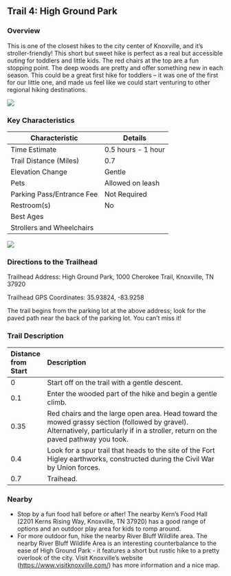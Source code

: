 ## Trail 4: High Ground Park

### Overview

This is one of the closest hikes to the city center of Knoxville, and it's stroller-friendly! This short but sweet hike is perfect as a real but accessible outing for toddlers and little kids. The red chairs at the top are a fun stopping point. The deep woods are pretty and offer something new in each season. This could be a great first hike for toddlers – it was one of the first for our little one, and made us feel like we could start venturing to other regional hiking destinations.

![](img/trail-04-figure-01.jpg)

### Key Characteristics

| **Characteristic**     | **Details**         |
|-------------------------|---------------------|
| Time Estimate          | 0.5 hours - 1 hour           |
| Trail Distance (Miles) | 0.7                 |
| Elevation Change       | Gentle          |
| Pets                   | Allowed on leash         |
| Parking Pass/Entrance Fee | Not Required         |
| Restroom(s)            | No      |
| Best Ages              |                     |
| Strollers and Wheelchairs |                             |

![](maps/trail-04-map.jpeg)

### Directions to the Trailhead

Trailhead Address: High Ground Park, 1000 Cherokee Trail, Knoxville, TN 37920

Trailhead GPS Coordinates: 35.93824, -83.9258

The trail begins from the parking lot at the above address; look for the paved path near the back of the parking lot. You can't miss it!

### Trail Description

| Distance from Start | Description                                                                                                                                                                        |
|:--------------------|:-----------------------------------------------------------------------------------------------------------------------------------------------------------------------------------|
| 0                   | Start off on the trail with a gentle descent.                                                                                                                                      |
| 0.1                 | Enter the wooded part of the hike and begin a gentle climb.                                                                                                                        |
| 0.35                | Red chairs and the large open area. Head toward the mowed grassy section (followed by gravel). Alternatively, particularly if in a stroller, return on the paved pathway you took. |
| 0.4                 | Look for a spur trail that heads to the site of the Fort Higley earthworks, constructed during the Civil War by Union forces.                                                      |
| 0.7                 | Traihead.                                                                                                                                                                          |

### Nearby

-   Stop by a fun food hall before or after! The nearby Kern's Food Hall (2201 Kerns Rising Way, Knoxville, TN 37920) has a good range of options and an outdoor play area for kids to romp around.
-   For more outdoor fun, hike the nearby River Bluff Wildlife area. The nearby River Bluff Wildlife Area is an interesting counterbalance to the ease of High Ground Park - it features a short but rustic hike to a pretty overlook of the city. Visit Knoxville's website (<https://www.visitknoxville.com/>) has more information and a nice map.

